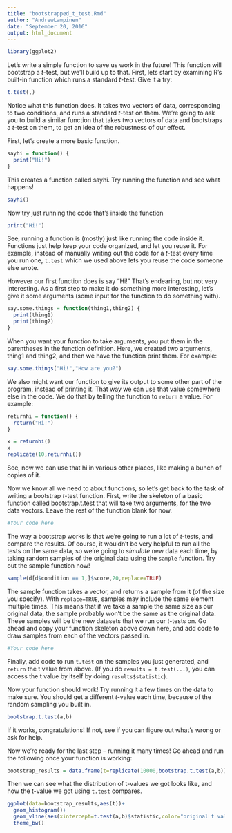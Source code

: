 ```yaml
---
title: "bootstrapped_t_test.Rmd"
author: "AndrewLampinen"
date: "September 20, 2016"
output: html_document
---
```


```r
library(ggplot2)
```

Let's write a simple function to save us work in the future! This function will bootstrap a $t$-test, but we'll build up to that. First, lets start by examining R's built-in function which runs a standard $t$-test. Give it a try:

```r
t.test(,)
```

Notice what this function does. It takes two vectors of data, corresponding to two conditions, and runs a standard $t$-test on them. We're going to ask you to build a similar function that takes two vectors of data and bootstraps a $t$-test on them, to get an idea of the robustness of our effect.

First, let's create a more basic function.

```r
sayhi = function() {
  print("Hi!")
}
```

This creates a function called sayhi. Try running the function and see what happens!

```r
sayhi()
```

Now try just running the code that's inside the function

```r
print("Hi!")
```

See, running a function is (mostly) just like running the code inside it. Functions just help keep your code organized, and let you reuse it. For example, instead of manually writing out the code for a $t$-test every time you run one, `t.test` which we used above lets you reuse the code someone else wrote.

However our first function does is say "Hi!" That's endearing, but not very interesting. As a first step to make it do something more interesting, let's give it some arguments (some input for the function to do something with).

```r
say.some.things = function(thing1,thing2) {
  print(thing1)
  print(thing2)
}
```

When you want your function to take arguments, you put them in the parentheses in the function definition. Here, we created two arguments, thing1 and thing2, and then we have the function print them. For example:

```r
say.some.things("Hi!","How are you?")
```

We also might want our function to give its output to some other part of the program, instead of printing it. That way we can use that value somewhere else in the code. We do that by telling the function to `return` a value. For example:

```r
returnhi = function() {
  return("Hi!")
}

x = returnhi()
x
replicate(10,returnhi())
```

See, now we can use that hi in various other places, like making a bunch of copies of it.

Now we know all we need to about functions, so let's get back to the task of writing a bootstrap $t$-test function. First, write the skeleton of a basic function called bootstrap.t.test that will take two arguments, for the two data vectors. Leave the rest of the function blank for now.

```r
#Your code here
```

The way a bootstrap works is that we're going to run a lot of $t$-tests, and compare the results. Of course, it wouldn't be very helpful to run all the tests on the same data, so we're going to *simulate* new data each time, by taking random samples of the original data using the `sample` function. Try out the sample function now!

```r
sample(d[d$condition == 1,]$score,20,replace=TRUE)
```

The sample function takes a vector, and returns a sample from it (of the size you specify). With `replace=TRUE`, samples may include the same element multiple times. This means that if we take a sample the same size as our original data, the sample probably won't be the same as the original data. These samples will be the new datasets that we run our $t$-tests on. Go ahead and copy your function skeleton above down here, and add code to draw samples from each of the vectors passed in.

```r
#Your code here
```

Finally, add code to run `t.test` on the samples you just generated, and `return` the t value from above. (If you do `results = t.test(...)`, you can access the t value by itself by doing `results$statistic`). 

Now your function should work! Try running it a few times on the data to make sure. You should get a different $t$-value each time, because of the random sampling you built in. 

```r
bootstrap.t.test(a,b)
```

If it works, congratulations! If not, see if you can figure out what's wrong or ask for help.

Now we're ready for the last step -- running it many times! Go ahead and run the following once your function is working:

```r
bootstrap_results = data.frame(t=replicate(10000,bootstrap.t.test(a,b)))
```

Then we can see what the distribution of t-values we got looks like, and how the t-value we got using `t.test` compares.

```r
ggplot(data=bootstrap_results,aes(t))+
  geom_histogram()+
  geom_vline(aes(xintercept=t.test(a,b)$statistic,color="original t value"))+
  theme_bw()
```